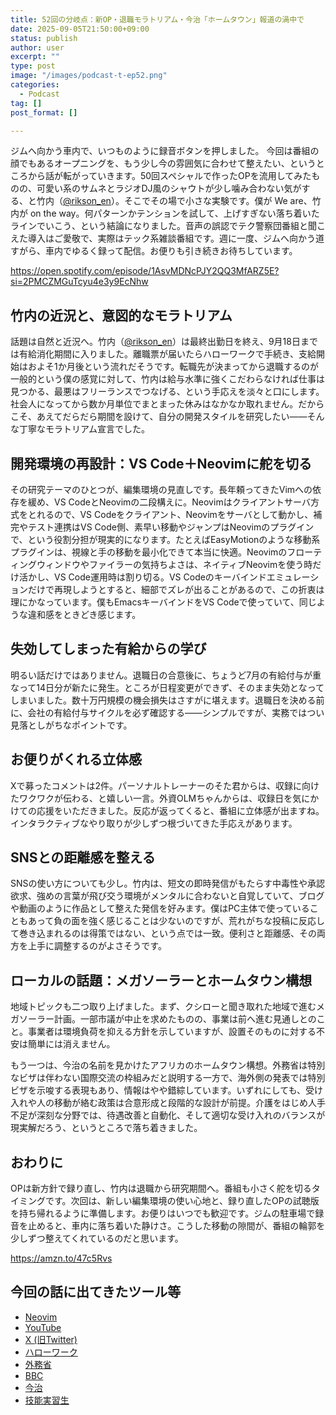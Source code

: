 ```yaml
---
title: 52回の分岐点：新OP・退職モラトリアム・今治「ホームタウン」報道の渦中で
date: 2025-09-05T21:50:00+09:00
status: publish
author: user
excerpt: ""
type: post
image: "/images/podcast-t-ep52.png"
categories:
  - Podcast
tag: []
post_format: []

---
```


ジムへ向かう車内で、いつものように録音ボタンを押しました。
今回は番組の顔でもあるオープニングを、もう少し今の雰囲気に合わせて整えたい、というところから話が転がっていきます。50回スペシャルで作ったOPを流用してみたものの、可愛い系のサムネとラジオDJ風のシャウトが少し噛み合わない気がする、と竹内（[@rikson_en](https://x.com/rikson_en)）。そこでその場で小さな実験です。僕が We are、竹内が on the way。何パターンかテンションを試して、上げすぎない落ち着いたラインでいこう、という結論になりました。音声の誤認でテク警察団番組と聞こえた導入はご愛敬で、実際はテック系雑談番組です。週に一度、ジムへ向かう道すがら、車内でゆるく録って配信。お便りも引き続きお待ちしています。

https://open.spotify.com/episode/1AsvMDNcPJY2QQ3MfARZ5E?si=2PMCZMGuTcyu4e3y9EcNhw

## 竹内の近況と、意図的なモラトリアム

話題は自然と近況へ。竹内（[@rikson_en](https://x.com/rikson_en)）は最終出勤日を終え、9月18日までは有給消化期間に入りました。離職票が届いたらハローワークで手続き、支給開始はおよそ1か月後という流れだそうです。転職先が決まってから退職するのが一般的という僕の感覚に対して、竹内は給与水準に強くこだわらなければ仕事は見つかる、最悪はフリーランスでつなげる、という手応えを淡々と口にします。社会人になってから数か月単位でまとまった休みはなかなか取れません。だからこそ、あえてだらだら期間を設けて、自分の開発スタイルを研究したい——そんな丁寧なモラトリアム宣言でした。

## 開発環境の再設計：VS Code＋Neovimに舵を切る

その研究テーマのひとつが、編集環境の見直しです。長年頼ってきたVimへの依存を緩め、VS CodeとNeovimの二段構えに。Neovimはクライアントサーバ方式をとれるので、VS Codeをクライアント、Neovimをサーバとして動かし、補完やテスト連携はVS Code側、素早い移動やジャンプはNeovimのプラグインで、という役割分担が現実的になります。たとえばEasyMotionのような移動系プラグインは、視線と手の移動を最小化できて本当に快適。Neovimのフローティングウィンドウやファイラーの気持ちよさは、ネイティブNeovimを使う時だけ活かし、VS Code運用時は割り切る。VS Codeのキーバインドエミュレーションだけで再現しようとすると、細部でズレが出ることがあるので、この折衷は理にかなっています。僕もEmacsキーバインドをVS Codeで使っていて、同じような違和感をときどき感じます。

## 失効してしまった有給からの学び

明るい話だけではありません。退職日の合意後に、ちょうど7月の有給付与が重なって14日分が新たに発生。ところが日程変更ができず、そのまま失効となってしまいました。数十万円規模の機会損失はさすがに堪えます。退職日を決める前に、会社の有給付与サイクルを必ず確認する——シンプルですが、実務ではつい見落としがちなポイントです。

## お便りがくれる立体感

Xで募ったコメントは2件。パーソナルトレーナーのそた君からは、収録に向けたワクワクが伝わる、と嬉しい一言。外資OLMちゃんからは、収録日を気にかけての応援をいただきました。反応が返ってくると、番組に立体感が出ますね。インタラクティブなやり取りが少しずつ根づいてきた手応えがあります。

## SNSとの距離感を整える

SNSの使い方についても少し。竹内は、短文の即時発信がもたらす中毒性や承認欲求、強めの言葉が飛び交う環境がメンタルに合わないと自覚していて、ブログや動画のように作品として整えた発信を好みます。僕はPC主体で使っていることもあって負の面を強く感じることは少ないのですが、荒れがちな投稿に反応して巻き込まれるのは得策ではない、という点では一致。便利さと距離感、その両方を上手に調整するのがよさそうです。

## ローカルの話題：メガソーラーとホームタウン構想

地域トピックも二つ取り上げました。まず、クシローと聞き取れた地域で進むメガソーラー計画。一部市議が中止を求めたものの、事業は前へ進む見通しとのこと。事業者は環境負荷を抑える方針を示していますが、設置そのものに対する不安は簡単には消えません。

もう一つは、今治の名前を見かけたアフリカのホームタウン構想。外務省は特別なビザは伴わない国際交流の枠組みだと説明する一方で、海外側の発表では特別ビザを示唆する表現もあり、情報はやや錯綜しています。いずれにしても、受け入れや人の移動が絡む政策は合意形成と段階的な設計が前提。介護をはじめ人手不足が深刻な分野では、待遇改善と自動化、そして適切な受け入れのバランスが現実解だろう、というところで落ち着きました。

## おわりに

OPは新方針で録り直し、竹内は退職から研究期間へ。番組も小さく舵を切るタイミングです。次回は、新しい編集環境の使い心地と、録り直したOPの試聴版を持ち帰れるように準備します。お便りはいつでも歓迎です。ジムの駐車場で録音を止めると、車内に落ち着いた静けさ。こうした移動の隙間が、番組の輪郭を少しずつ整えてくれているのだと思います。

https://amzn.to/47c5Rvs


## 今回の話に出てきたツール等

- [Neovim](https://neovim.io/)
- [YouTube](https://www.youtube.com/)
- [X (旧Twitter)](https://x.com/)
- [ハローワーク](https://www.hellowork.mhlw.go.jp/)
- [外務省](https://www.mofa.go.jp/)
- [BBC](https://www.bbc.com/)
- [今治](https://www.city.imabari.ehime.jp/)
- [技能実習生](https://www.jitco.or.jp/en/regulation/)
